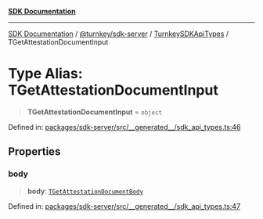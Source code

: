[**SDK Documentation**](../../../../../README.mdx)

***

[SDK Documentation](../../../../../packages.mdx) / [@turnkey/sdk-server](../../../README.mdx) / [TurnkeySDKApiTypes](../README.mdx) / TGetAttestationDocumentInput

# Type Alias: TGetAttestationDocumentInput

> **TGetAttestationDocumentInput** = `object`

Defined in: [packages/sdk-server/src/\_\_generated\_\_/sdk\_api\_types.ts:46](https://github.com/tkhq/sdk/blob/e1b1a69bdd608320aaf03cc2dbbf68dc0c52b28d/packages/sdk-server/src/__generated__/sdk_api_types.ts#L46)

## Properties

### body

> **body**: [`TGetAttestationDocumentBody`](TGetAttestationDocumentBody.mdx)

Defined in: [packages/sdk-server/src/\_\_generated\_\_/sdk\_api\_types.ts:47](https://github.com/tkhq/sdk/blob/e1b1a69bdd608320aaf03cc2dbbf68dc0c52b28d/packages/sdk-server/src/__generated__/sdk_api_types.ts#L47)
